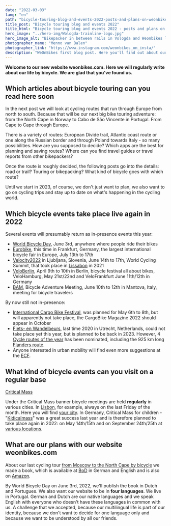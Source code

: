 ```yaml
---
date: "2022-03-03"
lang: "en"
path: "bicycle-touring-blog-and-events-2022-posts-and-plans-on-weonbikes"
title_post: "Bicycle touring blog and events 2022"
title_html: "Bicycle touring blog and events 2022 - posts and plans on WeOnBikes"
hero_image: "../hero-img/Wologda-trainline-logo.jpg"
hero_image_alt: "Bikepacker in between rails in Vologda and Weonbikes logo"
photographer_name: "Menno van Balen"
photographer_link: "https://www.instagram.com/weonbikes_on_insta/"
description: "WeOnBikes first blog post. Here you'll find out about our next bike touring topics, which cycling events you can visit live again in 2022 and which ones regularly, and what we are planning with our website and our book From Moscow to the North Cape by bicycle."
---
```


**Welcome to our new website weonbikes.com. Here we will regularly write about our life by bicycle. We are glad that you've found us.**

## Which articles about bicycle touring can you read here soon

In the next post we will look at cycling routes that run through Europe from north to south. Because that will be our next big bike touring adventure: from the North Cape in Norway to Cabo de São Vincente in Portugal. From Cape to Cape through Europe.

There is a variety of routes: European Divide trail, Atlantic coast route or one along the Russian border and through Poland towards Italy - so many possibilities. How are you supposed to decide? Which apps are the best for planning and saving routes? Where can you find travel guides or travel reports from other bikepackers?

Once the route is roughly decided, the following posts go into the details: road or trail? Touring or bikepacking? What kind of bicycle goes with which route?

Until we start in 2023, of course, we don't just want to plan, we also want to go on cycling trips and stay up to date on what's happening in the cycling world.
 

## Which bicycle events take place live again in 2022

Several events will presumably return as in-presence events this year:

*   [World Bicycle Day](https://www.un.org/en/observances/bicycle-day), June 3rd, anywhere where people ride their bikes
*   [Eurobike](https://www.eurobike.com/en/), this time in Frankfurt, Germany, the largest international bicycle fair in Europe, July 13th to 17th
*   [Velocity2022](https://www.velo-city2022.com/en/) in Ljubljana, Slovenia, June 14th to 17th, World Cycling Summit, that took place in [Lissabon](https://www.velo-city2021.com/) in 2021
*   [VeloBerlin](https://velofestivals.com/veloberlin/), April 9th to 10th in Berlin, bicycle festival all about bikes, VeloHamburg, May 21st/22nd and VeloFrankfurt June 11th/12th in Germany
*   [BAM](https://www.bameurope.it/en/), Bicycle Adventure Meeting, June 10th to 12th in Mantova, Italy, meeting for bicycle travelers

By now still not in-presence:

*   [International Cargo Bike Festival](https://cargobikefestival.com/), was planned for May 6th to 8th, but will apparently not take place, the CargoBike Magazine 2022 should appear in October
*   [Fiets- en Wandelbeurs](https://www.fietsenwandelbeurs.nl/fietsroute-van-het-jaar/), last time 2020 in Utrecht, Netherlands, could not take place yet this year, but is planned to be back in 2023. However, 4 [Cycle routes of the year](https://www.fietsenwandelbeurs.nl/fietsroute-van-het-jaar/) has been nominated, including the 925 km long [Flanders route](https://www.vlaanderenmetdefiets.be/en/routes/vlaanderen.html).
*   Anyone interested in urban mobility will find even more suggestions at the [ECF](https://ecf.com/news-and-events/calendar?page=1).


## What kind of bicycle events can you visit on a regular base


[Critical Mass](https://en.wikipedia.org/wiki/Critical_Mass_(cycling))

Under the Critical Mass banner bicycle meetings are held **regularly** in various cities. In [Lisbon](http://www.massacriticapt.net/), for example, always on the last Friday of the month. Here you will find [your city](https://criticalmass.in/world). In Germany, Critical Mass for children - "[Kidicalmass](https://kinderaufsrad.org/kidical-mass-2021-in-bildern/)" was a great success last year and is therefore planned to take place again in 2022: on May 14th/15th and on September 24th/25th at [various locations](https://kinderaufsrad.org/aktionsbuendnis/#aktionsorte). 



## What are our plans with our website weonbikes.com

About our last cycling tour [from Moscow to the North Cape by bicycle](https://weonbikes.com/en/book) we made a book, which is available at [BoD](https://www.bod.de/buchshop/catalogsearch/result/?q=Uta+Schulz) in German and English and is also on [Amazon](https://www.amazon.com/Uta-Schulz/e/B09SVCVM7H?ref=sr_ntt_srch_lnk_1&qid=1646048903&sr=1-1).

By World Bicycle Day on June 3rd, 2022, we'll publish the book in Dutch and Portugues. We also want our website to be in **four languages**. We live in Portugal. German and Dutch are our native languages and we speak English with everyone who doesn't have these languages in common with us. A challenge that we accepted, because our multilingual life is part of our identity, because we don't want to decide for one language only and because we want to be understood by all our friends.

